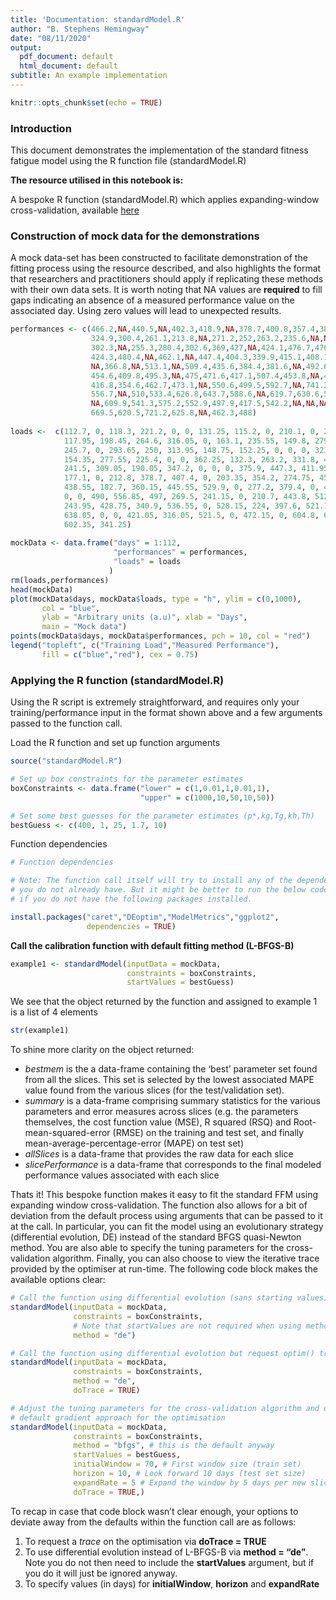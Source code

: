 ```yaml
---
title: 'Documentation: standardModel.R'
author: "B. Stephens Hemingway"
date: "08/11/2020"
output:
  pdf_document: default
  html_document: default
subtitle: An example implementation
---
```

```r
knitr::opts_chunk$set(echo = TRUE)
```

### Introduction

This document demonstrates the implementation of the standard fitness fatigue model using the R function file (standardModel.R)

**The resource utilised in this notebook is:**

A bespoke R function (standardModel.R) which applies expanding-window cross-validation, available [here](https://github.com/bsh2/Fitness-Fatigue-Model/blob/main/functions/standardModel.R)

### Construction of mock data for the demonstrations

A mock data-set has been constructed to facilitate demonstration of the fitting process using the resource described, and also highlights the format that researchers and practitioners should apply if replicating these methods with their own data sets. It is worth noting that NA values are **required** to fill gaps indicating an absence of a measured performance value on the associated day. Using zero values will lead to unexpected results.

```r
performances <- c(466.2,NA,440.5,NA,402.3,418.9,NA,378.7,400.8,357.4,384.4,NA,
                  324.9,300.4,261.1,213.8,NA,271.2,252,263.2,235.6,NA,NA,338.4,
                  302.3,NA,255.3,280.4,302.6,369,427,NA,424.1,476.7,476,439.1,
                  424.3,480.4,NA,462.1,NA,447.4,404.3,339.9,415.1,408.1,383.1,
                  NA,366.8,NA,513.1,NA,509.4,435.6,384.4,381.6,NA,492.6,498.5,
                  454.6,409.8,495.3,NA,475,471.6,417.1,507.4,453.8,NA,461.9,
                  416.8,354.6,462.7,473.1,NA,550.6,499.5,592.7,NA,741.2,NA,
                  556.7,NA,510,533.4,626.8,643.7,588.6,NA,619.7,630.6,585,573.3,
                  NA,609.9,541.3,575.2,552.9,497.9,417.5,542.2,NA,NA,NA,561.3,
                  669.5,620.5,721.2,625.8,NA,462.3,488)
  
loads <-  c(112.7, 0, 118.3, 221.2, 0, 0, 131.25, 115.2, 0, 210.1, 0, 271.6, 
            117.95, 198.45, 264.6, 316.05, 0, 163.1, 235.55, 149.8, 279.65, 0, 
            245.7, 0, 293.65, 250, 313.95, 148.75, 152.25, 0, 0, 0, 323.75, 0, 
            154.35, 277.55, 225.4, 0, 0, 362.25, 132.3, 263.2, 331.8, 428.05, 0,
            241.5, 309.05, 190.05, 347.2, 0, 0, 0, 375.9, 447.3, 411.95, 281.05,
            177.1, 0, 212.8, 378.7, 407.4, 0, 203.35, 354.2, 274.75, 450.8, 0, 
            438.55, 182.7, 360.15, 445.55, 529.9, 0, 277.2, 379.4, 0, 451.5, 0, 
            0, 0, 490, 556.85, 497, 269.5, 241.15, 0, 210.7, 443.8, 512.4, 0, 
            243.95, 428.75, 340.9, 536.55, 0, 528.15, 224, 397.6, 521.15, 
            638.05, 0, 0, 421.05, 316.05, 521.5, 0, 472.15, 0, 604.8, 668.5, 
            602.35, 341.25)
  
mockData <- data.frame("days" = 1:112,
                       "performances" = performances,
                       "loads" = loads
                      )
rm(loads,performances)
head(mockData)
plot(mockData$days, mockData$loads, type = "h", ylim = c(0,1000),
       col = "blue",
       ylab = "Arbitrary units (a.u)", xlab = "Days",
       main = "Mock data")
points(mockData$days, mockData$performances, pch = 10, col = "red")
legend("topleft", c("Training Load","Measured Performance"),
       fill = c("blue","red"), cex = 0.75)
```

### Applying the R function (standardModel.R)

Using the R script is extremely straightforward, and requires only your training/performance input in the format shown above and a few arguments passed to the function call.

Load the R function and set up function arguments
```r
source("standardModel.R")

# Set up box constraints for the parameter estimates
boxConstraints <- data.frame("lower" = c(1,0.01,1,0.01,1),
                             "upper" = c(1000,10,50,10,50))

# Set some best guesses for the parameter estimates (p*,kg,Tg,kh,Th)
bestGuess <- c(400, 1, 25, 1.7, 10)
```

Function dependencies
```r
# Function dependencies

# Note: The function call itself will try to install any of the dependencies 
# you do not already have. But it might be better to run the below code first 
# if you do not have the following packages installed.

install.packages("caret","DEoptim","ModelMetrics","ggplot2", 
                 dependencies = TRUE)
```

**Call the calibration function with default fitting method (L-BFGS-B)**
```r
example1 <- standardModel(inputData = mockData,
                          constraints = boxConstraints,
                          startValues = bestGuess)
```

We see that the object returned by the function and assigned to example 1 is a list of 4 elements
```r
str(example1)
```

To shine more clarity on the object returned: 

* *bestmem* is the a data-frame containing the 'best' parameter set found from all the slices. This set is selected by the lowest associated MAPE value found from the various slices (for the test/validation set).
* *summary* is a data-frame comprising summary statistics for the various parameters and error measures across slices (e.g. the parameters themselves, the cost function value (MSE), R squared (RSQ) and Root-mean-squared-error (RMSE) on the training and test set, and finally mean-average-percentage-error (MAPE) on test set)
* *allSlices* is a data-frame that provides the raw data for each slice
* *slicePerformance* is a data-frame that corresponds to the final modeled performance values associated with each slice

Thats it! This bespoke function makes it easy to fit the standard FFM using expanding window cross-validation. The function also allows for a bit of deviation from the default process using arguments that can be passed to it at the call. In particular, you can fit the model using an evolutionary strategy (differential evolution, DE) instead of the standard BFGS quasi-Newton method. You are also able to specify the tuning parameters for the cross-validation algorithm. Finally, you can also choose to view the iterative trace provided by the optimiser at run-time. The following code block makes the available options clear:

```r
# Call the function using differential evolution (sans starting values)
standardModel(inputData = mockData,
              constraints = boxConstraints,
              # Note that startValues are not required when using method "de"
              method = "de")

# Call the function using differential evolution but request optim() trace
standardModel(inputData = mockData,
              constraints = boxConstraints,
              method = "de",
              doTrace = TRUE)

# Adjust the tuning parameters for the cross-validation algorithm and use the 
# default gradient approach for the optimisation
standardModel(inputData = mockData,
              constraints = boxConstraints,
              method = "bfgs", # this is the default anyway
              startValues = bestGuess,
              initialWindow = 70, # First window size (train set)
              horizon = 10, # Look forward 10 days (test set size)
              expandRate = 5 # Expand the window by 5 days per new slice
              doTrace = TRUE,)
```

To recap in case that code block wasn't clear enough, your options to deviate away from the defaults within the function call are as follows:

1. To request a *trace* on the optimisation via **doTrace = TRUE**
2. To use differential evolution instead of L-BFGS-B via **method = "de"**. Note you do not then need to include the **startValues** argument, but if you do it will just be ignored anyway.
3. To specify values (in days) for **initialWindow**, **horizon** and **expandRate**